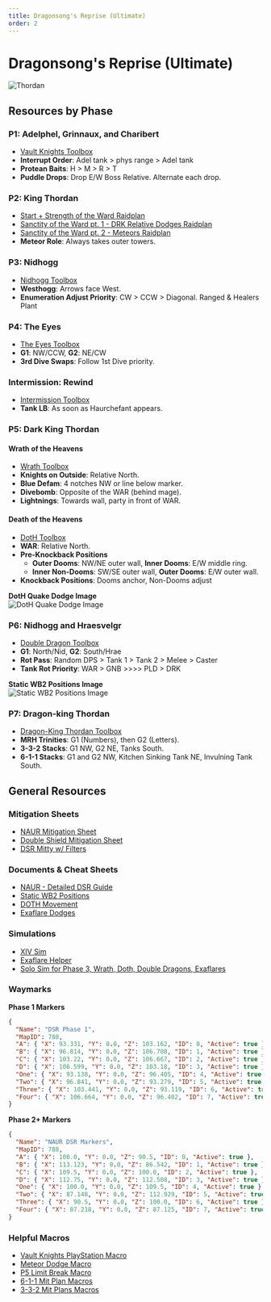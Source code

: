 ```yaml
---
title: Dragonsong's Reprise (Ultimate)
order: 2
---
```


# Dragonsong's Reprise (Ultimate)

![Thordan](/images/thumbnails/ultimate/Thordan.png)

## Resources by Phase

### P1: Adelphel, Grinnaux, and Charibert

- [Vault Knights Toolbox](https://ff14.toolboxgaming.space/?id=802461081524561&preview=1#1)
- **Interrupt Order**: Adel tank > phys range > Adel tank
- **Protean Baits**: H > M > R > T
- **Puddle Drops**: Drop E/W Boss Relative. Alternate each drop.

### P2: King Thordan

- [Start + Strength of the Ward Raidplan](https://raidplan.io/plan/NDX-6bF2djrDMB-v)
- [Sanctity of the Ward pt. 1 - DRK Relative Dodges Raidplan](https://raidplan.io/plan/2CYKJu6IHzBdolZu)
- [Sanctity of the Ward pt. 2 - Meteors Raidplan](https://raidplan.io/plan/Src8CpFxCAUUuZEM)
- **Meteor Role**: Always takes outer towers.

### P3: Nidhogg

- [Nidhogg Toolbox](https://ff14.toolboxgaming.space/?id=267799249146271&preview=1)
- **Westhogg**: Arrows face West.
- **Enumeration Adjust Priority**: CW > CCW > Diagonal. Ranged & Healers Plant

### P4: The Eyes

- [The Eyes Toolbox](https://ff14.toolboxgaming.space/?id=613699253336171&preview=1)
- **G1**: NW/CCW, **G2**: NE/CW
- **3rd Dive Swaps**: Follow 1st Dive priority.

### Intermission: Rewind

- [Intermission Toolbox](https://ff14.toolboxgaming.space/?id=999851866521561&preview=1)
- **Tank LB**: As soon as Haurchefant appears.

### P5: Dark King Thordan

#### Wrath of the Heavens

- [Wrath Toolbox](https://ff14.toolboxgaming.space/?id=514795714993271&preview=1)
- **Knights on Outside**: Relative North.
- **Blue Defam**: 4 notches NW or line below marker.
- **Divebomb**: Opposite of the WAR (behind mage).
- **Lightnings**: Towards wall, party in front of WAR.

#### Death of the Heavens

- [DotH Toolbox](https://ff14.toolboxgaming.space/?id=414790163993271&preview=1)
- **WAR**: Relative North.
- **Pre-Knockback Positions**
  - **Outer Dooms**: NW/NE outer wall, **Inner Dooms**: E/W middle ring.
  - **Inner Non-Dooms**: SW/SE outer wall, **Outer Dooms**: E/W outer wall.
- **Knockback Positions**: Dooms anchor, Non-Dooms adjust

**DotH Quake Dodge Image**  
![DotH Quake Dodge Image](/images/ultimates/dsr/doth-quake.png)

### P6: Nidhogg and Hraesvelgr

- [Double Dragon Toolbox](https://ff14.toolboxgaming.space/?id=426762112878561&preview=1)
- **G1**: North/Nid, **G2**: South/Hrae
- **Rot Pass**: Random DPS > Tank 1 > Tank 2 > Melee > Caster
- **Tank Rot Priority**: WAR > GNB >>>> PLD > DRK

**Static WB2 Positions Image**  
![Static WB2 Positions Image](/images/ultimates/dsr/static-wb2.png)

### P7: Dragon-king Thordan

- [Dragon-King Thordan Toolbox](https://ff14.toolboxgaming.space/?id=448767858029561&preview=1)
- **MRH Trinities**: G1 (Numbers), then G2 (Letters).
- **3-3-2 Stacks**: G1 NW, G2 NE, Tanks South.
- **6-1-1 Stacks**: G1 and G2 NW, Kitchen Sinking Tank NE, Invulning Tank South.

## General Resources

### Mitigation Sheets

- [NAUR Mitigation Sheet](https://tinyurl.com/naur-dsr-mit)
- [Double Shield Mitigation Sheet](https://tinyurl.com/dsr-double-shield)
- [DSR Mitty w/ Filters](https://tinyurl.com/dsrmitty-filters)

### Documents & Cheat Sheets

- [NAUR - Detailed DSR Guide](https://docs.google.com/document/d/1QHG3AFZ2yGZV5dgXmqvrz-F4wjsAroHTk-cnkuD32Iw/edit?usp=sharing)
- [Static WB2 Positions](https://github.com/naurffxiv/assets/blob/main/Toolbox%20Resources/DSR/StaticWB2Positions2.0.png?raw=true)
- [DOTH Movement](https://raw.githubusercontent.com/naurffxiv/assets/main/Toolbox%20Resources/DSR/DOTHQuakeDodges.png)
- [Exaflare Dodges](https://raw.githubusercontent.com/naurffxiv/assets/main/Toolbox%20Resources/DSR/DSRExaflareMovement.png)

### Simulations

- [XIV Sim](https://www.xivsim.com/dru/)
- [Exaflare Helper](https://caffinate.itch.io/exaflares)
- [Solo Sim for Phase 3, Wrath, Doth, Double Dragons, Exaflares](https://github.com/WCGH/Dragonsong-Sim/releases)

### Waymarks

**Phase 1 Markers**

```json
{
  "Name": "DSR Phase 1",
  "MapID": 788,
  "A": { "X": 93.331, "Y": 0.0, "Z": 103.162, "ID": 0, "Active": true },
  "B": { "X": 96.814, "Y": 0.0, "Z": 106.708, "ID": 1, "Active": true },
  "C": { "X": 103.22, "Y": 0.0, "Z": 106.667, "ID": 2, "Active": true },
  "D": { "X": 106.599, "Y": 0.0, "Z": 103.18, "ID": 3, "Active": true },
  "One": { "X": 93.138, "Y": 0.0, "Z": 96.405, "ID": 4, "Active": true },
  "Two": { "X": 96.841, "Y": 0.0, "Z": 93.279, "ID": 5, "Active": true },
  "Three": { "X": 103.441, "Y": 0.0, "Z": 93.119, "ID": 6, "Active": true },
  "Four": { "X": 106.664, "Y": 0.0, "Z": 96.402, "ID": 7, "Active": true }
}
```

**Phase 2+ Markers**

```json
{
  "Name": "NAUR DSR Markers",
  "MapID": 788,
  "A": { "X": 100.0, "Y": 0.0, "Z": 90.5, "ID": 0, "Active": true },
  "B": { "X": 113.123, "Y": 0.0, "Z": 86.542, "ID": 1, "Active": true },
  "C": { "X": 109.5, "Y": 0.0, "Z": 100.0, "ID": 2, "Active": true },
  "D": { "X": 112.75, "Y": 0.0, "Z": 112.508, "ID": 3, "Active": true },
  "One": { "X": 100.0, "Y": 0.0, "Z": 109.5, "ID": 4, "Active": true },
  "Two": { "X": 87.148, "Y": 0.0, "Z": 112.929, "ID": 5, "Active": true },
  "Three": { "X": 90.5, "Y": 0.0, "Z": 100.0, "ID": 6, "Active": true },
  "Four": { "X": 87.218, "Y": 0.0, "Z": 87.125, "ID": 7, "Active": true }
}
```

### Helpful Macros

- [Vault Knights PlayStation Macro](https://na.finalfantasyxiv.com/lodestone/character/27408312/blog/5009018/)
- [Meteor Dodge Macro](https://na.finalfantasyxiv.com/lodestone/character/32395309/blog/5527284/)
- [P5 Limit Break Macro](https://na.finalfantasyxiv.com/lodestone/character/32395309/blog/5527287/)
- [6-1-1 Mit Plan Macros](https://pastebin.com/2dHaS4dh)
- [3-3-2 Mit Plans Macros](https://pastebin.com/Dq01vvZ4)
